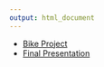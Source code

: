 ```yaml
---
output: html_document
---
```




* [Bike Project](./BikeProject/bicycle.html)
* [Final Presentation](./final_presentation/final_presentation.Rmd)